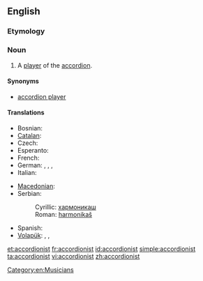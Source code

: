 ==English==

===Etymology===
{{suffix|accordion|ist}}

===Noun===
{{en-noun}}

# A [[player]] of the [[accordion]].

====Synonyms====
* [[accordion player]]

====Translations====
{{trans-top|player of the accordion}}
* Bosnian: {{t-|bs|harmonikaš|m}}
* [[Catalan]]: {{t|ca|acordionista|m|f}}
* Czech: {{t-|cs|harmonikář|m}}
* Esperanto: {{t|eo|akordionisto}}
* French: {{t+|fr|accordéoniste|m|f}}
* German: {{t+|de|Akkordeonspieler|m}}, {{t|de|Akkordeonspielerin|f}}, {{t|de|Akkordeonist|m}}, {{t|de|Akkordeonistin|f}}
* Italian: {{t|it|fisarmonicista|m|f}}
{{trans-mid}}
* [[Macedonian]]: {{t|mk|армоникаш|m|tr=armonikáš}}
* Serbian:
*: Cyrillic: [[хармоникаш#Serbian|хармоникаш]] {{m}}
*: Roman: [[harmonikaš#Serbian|harmonikaš]] {{m}}
* Spanish: {{t-|es|acordeonista|m|f}}
* [[Volapük]]: {{qualifier|male or female}} {{t|vo|tiraharmonöman}}, {{qualifier|male}} {{t|vo|hitiraharmonöman}}, {{qualifier|female}} {{t|vo|jitiraharmonöman}}
{{trans-bottom}}

[[Category:en:Musicians]]

[[et:accordionist]]
[[fr:accordionist]]
[[id:accordionist]]
[[simple:accordionist]]
[[ta:accordionist]]
[[vi:accordionist]]
[[zh:accordionist]]